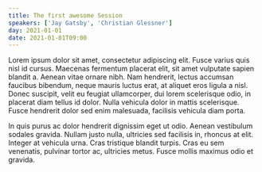 ```yaml
---
title: The first awesome Session
speakers: ['Jay Gatsby', 'Christian Glessner']
day: 2021-01-01
date: 2021-01-01T09:00
---
```


Lorem ipsum dolor sit amet, consectetur adipiscing elit. Fusce varius quis nisl id cursus. Maecenas fermentum placerat elit, sit amet vulputate sapien blandit a. Aenean vitae ornare nibh. Nam hendrerit, lectus accumsan faucibus bibendum, neque mauris luctus erat, at aliquet eros ligula a nisl. Donec suscipit, velit eu feugiat ullamcorper, dui lorem scelerisque odio, in placerat diam tellus id dolor. Nulla vehicula dolor in mattis scelerisque. Fusce hendrerit dolor sed enim malesuada, facilisis vehicula diam porta.

In quis purus ac dolor hendrerit dignissim eget ut odio. Aenean vestibulum sodales gravida. Nullam justo nulla, ultricies sed facilisis in, rhoncus at elit. Integer at vehicula urna. Cras tristique blandit turpis. Cras eu sem venenatis, pulvinar tortor ac, ultricies metus. Fusce mollis maximus odio et gravida.